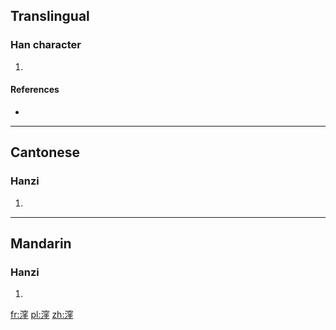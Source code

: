 ==Translingual==

===Han character===
{{Han char|rn=85|rad=水|as=11|sn=14|four=3311<sub>4</sub>|canj=水十金土 (EJCG), X水十金土 (XEJCG)}}

# {{defn|Han|sort=水11}}

====References====
* {{Han ref|kx=0646.240|dkj=18158|dj=1056.040|hdz=31731.030|uh=6F25|ud=28453|bh=E270|bd=57968}}

----

==Cantonese==

===Hanzi===
{{yue-hanzi|jyut=|y=wa1}}

# {{defn|Cantonese|sort=水11}}

----

==Mandarin==

===Hanzi===
{{cmn-hanzi|pin=[[wā]] ([[wa1]])|wg=wa<sup>1</sup>}}

# {{defn|Mandarin|sort=水11}}

[[fr:漥]]
[[pl:漥]]
[[zh:漥]]